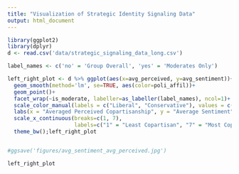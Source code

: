 ```yaml
---
title: "Visualization of Strategic Identity Signaling Data"
output: html_document
---
```




```r

library(ggplot2)
library(dplyr)
d <- read.csv('data/strategic_signaling_data_long.csv')
```


```r

label_names <- c('no' = 'Group Overall', 'yes' = 'Moderates Only')

left_right_plot <- d %>% ggplot(aes(x=avg_perceived, y=avg_sentiment))+
  geom_smooth(method='lm', se=TRUE, aes(color=poli_affil))+
  geom_point()+
  facet_wrap(~is_moderate, labeller=as_labeller(label_names), ncol=1)+
  scale_color_manual(labels = c("Liberal", "Conservative"), values = c("blue", "red"))+
  labs(x = "Averaged Perceived Copartisanship", y = "Average Sentiment", color = "Political Affiliation")+
  scale_x_continuous(breaks=c(1, 7),
                     labels=c("1" = "Least Copartisan", "7" = "Most Copartisan"))+
  theme_bw();left_right_plot


#ggsave('figures/avg_sentiment_avg_perceived.jpg')

left_right_plot

```

